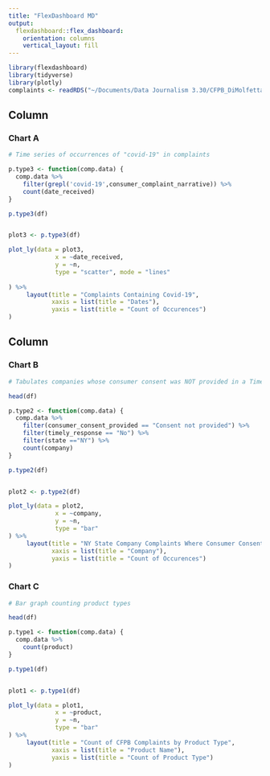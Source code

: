 ```yaml
---
title: "FlexDashboard MD"
output: 
  flexdashboard::flex_dashboard:
    orientation: columns
    vertical_layout: fill
---
```


```r
library(flexdashboard)
library(tidyverse)
library(plotly)
complaints <- readRDS("~/Documents/Data Journalism 3.30/CFPB_DiMolfetta/complaints.rds")
```

Column {data-width=650}
-----------------------------------------------------------------------

### Chart A

```r
# Time series of occurrences of "covid-19" in complaints

p.type3 <- function(comp.data) {
  comp.data %>%
    filter(grepl('covid-19',consumer_complaint_narrative)) %>%
    count(date_received)
}

p.type3(df)


plot3 <- p.type3(df)

plot_ly(data = plot3,
             x = ~date_received,
             y = ~n,
             type = "scatter", mode = "lines"
              
) %>% 
     layout(title = "Complaints Containing Covid-19",
            xaxis = list(title = "Dates"),
            yaxis = list(title = "Count of Occurences")
)
```

Column {data-width=350}
-----------------------------------------------------------------------

### Chart B

```r
# Tabulates companies whose consumer consent was NOT provided in a Timely Manner in NY State

head(df)

p.type2 <- function(comp.data) {
  comp.data %>%
    filter(consumer_consent_provided == "Consent not provided") %>%
    filter(timely_response == "No") %>% 
    filter(state =="NY") %>%
    count(company)
}

p.type2(df)


plot2 <- p.type2(df)

plot_ly(data = plot2,
             x = ~company,
             y = ~n,
             type = "bar"
) %>% 
     layout(title = "NY State Company Complaints Where Consumer Consent was NOT Provided In Timely Manner",
            xaxis = list(title = "Company"),
            yaxis = list(title = "Count of Occurences")
)

```

### Chart C

```r
# Bar graph counting product types

head(df)

p.type1 <- function(comp.data) {
  comp.data %>% 
    count(product)
}

p.type1(df)


plot1 <- p.type1(df)

plot_ly(data = plot1,
             x = ~product,
             y = ~n,
             type = "bar"
) %>% 
     layout(title = "Count of CFPB Complaints by Product Type",
            xaxis = list(title = "Product Name"),
            yaxis = list(title = "Count of Product Type")
)
```

